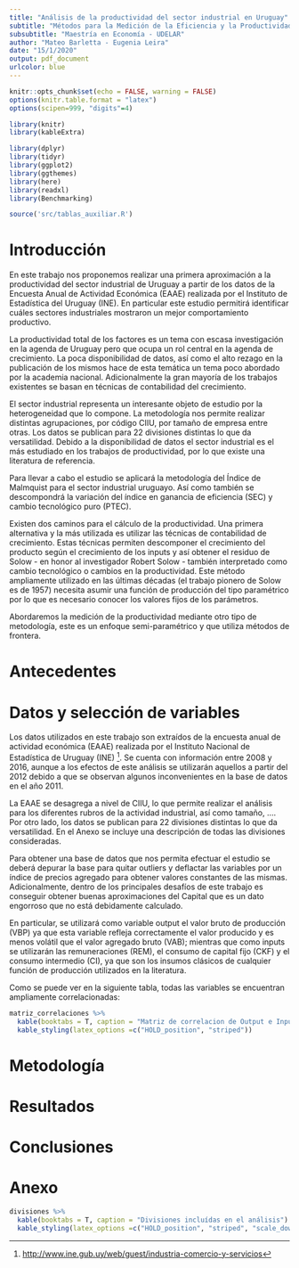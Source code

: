 ```yaml
---
title: "Análisis de la productividad del sector industrial en Uruguay"
subtitle: "Métodos para la Medición de la Eficiencia y la Productividad"
subsubtitle: "Maestría en Economía - UDELAR"
author: "Mateo Barletta - Eugenia Leira"
date: "15/1/2020"
output: pdf_document
urlcolor: blue
---
```


```r
knitr::opts_chunk$set(echo = FALSE, warning = FALSE)
options(knitr.table.format = "latex")
options(scipen=999, "digits"=4)

library(knitr)
library(kableExtra)

library(dplyr)
library(tidyr)
library(ggplot2)
library(ggthemes)
library(here)
library(readxl)
library(Benchmarking)

source('src/tablas_auxiliar.R')
```

# Introducción

En este trabajo nos proponemos realizar una primera aproximación a la productividad del sector industrial de Uruguay a partir de los datos de la Encuesta Anual de Actividad Económica (EAAE) realizada por el Instituto de Estadística del Uruguay (INE). En particular este estudio permitirá identificar cuáles sectores industriales mostraron un mejor comportamiento productivo.  

La productividad total de los factores es un tema con escasa investigación en la agenda de Uruguay pero que ocupa un rol central en la agenda de crecimiento. La poca disponibilidad de datos, así como el alto rezago en la publicación de los mismos hace de esta temática un tema poco abordado por la academia nacional. Adicionalmente la gran mayoría de los trabajos existentes se basan en técnicas de contabilidad del crecimiento.  

El sector industrial representa un interesante objeto de estudio por la heterogeneidad que lo compone. La metodología nos permite realizar distintas agrupaciones, por código CIIU, por tamaño de empresa entre otras. Los datos se publican para 22 divisiones distintas lo que da versatilidad. Debido a la disponibilidad de datos el sector industrial es el más estudiado en los trabajos de productividad, por lo que existe una literatura de referencia.  

Para llevar a cabo el estudio se aplicará la metodología del Índice de Malmquist para el sector industrial uruguayo. Así como también se descompondrá la variación del índice en ganancia de eficiencia (SEC) y cambio tecnológico puro (PTEC).  

Existen dos caminos para el cálculo de la productividad. Una primera alternativa y la más utilizada es utilizar las técnicas de contabilidad de crecimiento. Estas técnicas permiten descomponer el crecimiento del producto según el crecimiento de los inputs y así obtener el residuo de Solow - en honor al investigador Robert Solow - también interpretado como cambio tecnológico o cambios en la productividad. Este método ampliamente utilizado en las últimas décadas (el trabajo pionero de Solow es de 1957) necesita asumir una función de producción del tipo paramétrico por lo que es necesario conocer los valores fijos de los parámetros.  

Abordaremos la medición de la productividad mediante otro tipo de metodología, este es un enfoque  semi-paramétrico y que utiliza métodos de frontera. 

# Antecedentes

# Datos y selección de variables

Los datos utilizados en este trabajo son extraídos de la encuesta anual de actividad económica (EAAE) realizada por el Instituto Nacional de Estadística de Uruguay (INE) [^1]. Se cuenta con información entre 2008 y 2016, aunque a los efectos de este análisis se utilizarán aquellos a partir del 2012 debido a que se observan algunos inconvenientes en la base de datos en el año 2011. 

[^1]: [http://www.ine.gub.uy/web/guest/industria-comercio-y-servicios](http://www.ine.gub.uy/web/guest/industria-comercio-y-servicios)

La EAAE se desagrega a nivel de CIIU, lo que permite realizar el análisis para los diferentes rubros de la actividad industrial, así como tamaño, …. Por otro lado, los datos se publican para 22 divisiones distintas lo que da versatilidad.  En el Anexo se incluye una descripción de todas las divisiones consideradas.

Para obtener una base de datos que nos permita efectuar el estudio se deberá depurar la base para quitar outliers y deflactar las variables por un índice de precios agregado para obtener valores constantes de las mismas. Adicionalmente, dentro de los principales desafíos de este trabajo es conseguir obtener buenas aproximaciones del Capital que es un dato engorroso que no está debidamente calculado.

En particular, se utilizará como variable output el valor bruto de producción (VBP) ya que esta variable refleja correctamente el valor producido y es menos volátil que el valor agregado bruto (VAB); mientras que como inputs se utilizarán las remuneraciones (REM), el consumo de capital fijo (CKF) y el consumo intermedio (CI), ya que son los insumos clásicos de cualquier función de producción utilizados en la literatura.

Como se puede ver en la siguiente tabla, todas las variables se encuentran ampliamente correlacionadas:

```r
matriz_correlaciones %>% 
  kable(booktabs = T, caption = "Matriz de correlacion de Output e Inputs") %>% 
  kable_styling(latex_options =c("HOLD_position", "striped"))
```



# Metodología

# Resultados

# Conclusiones

# Anexo

```r
divisiones %>% 
  kable(booktabs = T, caption = "Divisiones incluídas en el análisis") %>% 
  kable_styling(latex_options =c("HOLD_position", "striped", "scale_down"))
```



